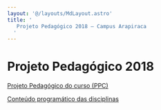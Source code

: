 ```yaml
---
layout: '@/layouts/MdLayout.astro'
title: '
   Projeto Pedagógico 2018 — Campus Arapiraca
  '
---
```




Projeto Pedagógico 2018
=======================









[Projeto Pedagógico do curso (PPC)](/cpt/documentos/projeto-pedagogico/projeto-pedagogico-2018/ppc-2018.pdf/view)


[Conteúdo programático das disciplinas](/cpt/documentos/projeto-pedagogico/projeto-pedagogico-2018/conteudo-programatico-das-disciplinas)











